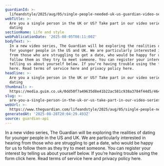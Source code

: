 ```yaml
---
guardianId: >-
  lifeandstyle/2025/aug/05/single-people-needed-uk-us-guardian-video-series-dating
webTitle: >-
  Are you a single person in the UK or US? Take part in our video series on
  dating
sectionName: Life and style
webPublicationDate: '2025-08-05T08:11:00Z'
bodyText: >-
  In a new video series, The Guardian will be exploring the realities of dating
  for younger people in the US and UK. We are particularly interested in hearing
  from those who are struggling to get a date, who would be happy for us to
  follow them as they try to meet someone. You can register your interest by
  telling us about yourself below. If you’re having trouble using the form click
  here. Read terms of service here and privacy policy here.
headline: >-
  Are you a single person in the UK or US? Take part in our video series on
  dating
thumbnail: >-
  https://media.guim.co.uk/0dd50f7a49635d8e41b22ac581c938a3784f44d5/464_0_4672_3737/500.jpg
slug: >-
  are-you-a-single-person-in-the-uk-or-us-take-part-in-our-video-series-on-dating
webUrl: >-
  https://www.theguardian.com/lifeandstyle/2025/aug/05/single-people-needed-uk-us-guardian-video-series-dating
generatedAt: '2025-08-28T20:04:29.493Z'
source: guardian-api
---
```

In a new video series, The Guardian will be exploring the realities of dating for younger people in the US and UK. We are particularly interested in hearing from those who are struggling to get a date, who would be happy for us to follow them as they try to meet someone. You can register your interest by telling us about yourself below. If you’re having trouble using the form click here. Read terms of service here and privacy policy here.
